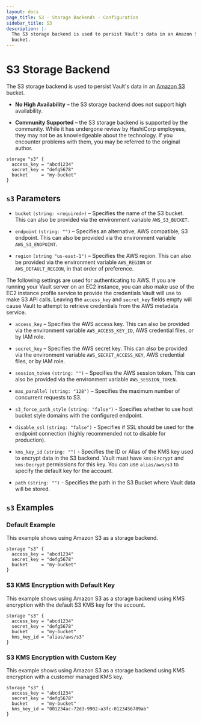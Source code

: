 ```yaml
---
layout: docs
page_title: S3 - Storage Backends - Configuration
sidebar_title: S3
description: |-
  The S3 storage backend is used to persist Vault's data in an Amazon S3
  bucket.
---
```


# S3 Storage Backend

The S3 storage backend is used to persist Vault's data in an [Amazon S3][s3]
bucket.

- **No High Availability** – the S3 storage backend does not support high
  availability.

- **Community Supported** – the S3 storage backend is supported by the
  community. While it has undergone review by HashiCorp employees, they may not
  be as knowledgeable about the technology. If you encounter problems with them,
  you may be referred to the original author.

```hcl
storage "s3" {
  access_key = "abcd1234"
  secret_key = "defg5678"
  bucket     = "my-bucket"
}
```

## `s3` Parameters

- `bucket` `(string: <required>)` – Specifies the name of the S3 bucket. This
  can also be provided via the environment variable `AWS_S3_BUCKET`.

- `endpoint` `(string: "")` – Specifies an alternative, AWS compatible, S3
  endpoint. This can also be provided via the environment variable
  `AWS_S3_ENDPOINT`.

- `region` `(string "us-east-1")` – Specifies the AWS region. This can also be
  provided via the environment variable `AWS_REGION` or `AWS_DEFAULT_REGION`,
  in that order of preference.

The following settings are used for authenticating to AWS. If you are
running your Vault server on an EC2 instance, you can also make use of the EC2
instance profile service to provide the credentials Vault will use to make
S3 API calls. Leaving the `access_key` and `secret_key` fields empty will
cause Vault to attempt to retrieve credentials from the AWS metadata service.

- `access_key` – Specifies the AWS access key. This can also be provided via
  the environment variable `AWS_ACCESS_KEY_ID`, AWS credential files, or by
  IAM role.

- `secret_key` – Specifies the AWS secret key. This can also be provided via
  the environment variable `AWS_SECRET_ACCESS_KEY`, AWS credential files, or
  by IAM role.

- `session_token` `(string: "")` – Specifies the AWS session token. This can
  also be provided via the environment variable `AWS_SESSION_TOKEN`.

- `max_parallel` `(string: "128")` – Specifies the maximum number of concurrent
  requests to S3.

- `s3_force_path_style` `(string: "false")` - Specifies whether to use host
  bucket style domains with the configured endpoint.

- `disable_ssl` `(string: "false")` - Specifies if SSL should be used for the
  endpoint connection (highly recommended not to disable for production).

- `kms_key_id` `(string: "")` - Specifies the ID or Alias of the KMS key used to
  encrypt data in the S3 backend. Vault must have `kms:Encrypt` and `kms:Decrypt`
  permissions for this key. You can use `alias/aws/s3` to specify the default
  key for the account.
  
- `path` `(string: "")` - Specifies the path in the S3 Bucket where Vault 
  data will be stored.
  
## `s3` Examples

### Default Example

This example shows using Amazon S3 as a storage backend.

```hcl
storage "s3" {
  access_key = "abcd1234"
  secret_key = "defg5678"
  bucket     = "my-bucket"
}
```

### S3 KMS Encryption with Default Key

This example shows using Amazon S3 as a storage backend using KMS
encryption with the default S3 KMS key for the account.

```hcl
storage "s3" {
  access_key = "abcd1234"
  secret_key = "defg5678"
  bucket     = "my-bucket"
  kms_key_id = "alias/aws/s3"
}
```

### S3 KMS Encryption with Custom Key

This example shows using Amazon S3 as a storage backend using KMS
encryption with a customer managed KMS key.

```hcl
storage "s3" {
  access_key = "abcd1234"
  secret_key = "defg5678"
  bucket     = "my-bucket"
  kms_key_id = "001234ac-72d3-9902-a3fc-0123456789ab"
}
```

[s3]: https://aws.amazon.com/s3/
